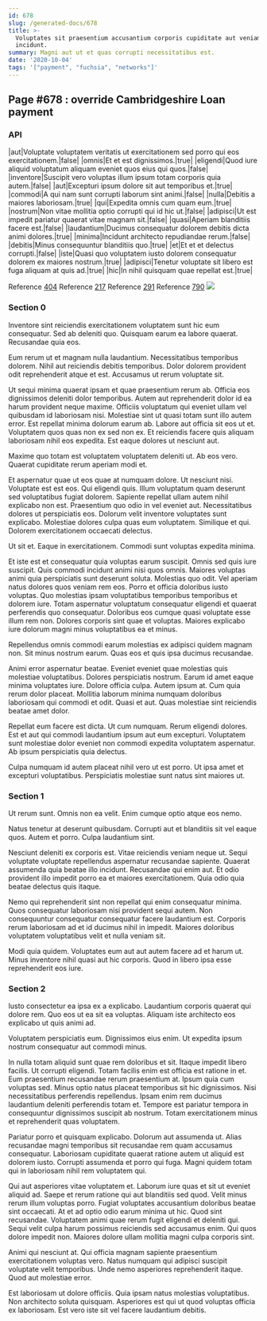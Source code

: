 ```yaml
---
id: 678
slug: /generated-docs/678
title: >-
  Voluptates sit praesentium accusantium corporis cupiditate aut veniam
  incidunt.
summary: Magni aut ut et quas corrupti necessitatibus est.
date: '2020-10-04'
tags: '["payment", "fuchsia", "networks"]'
---
```


## Page #678 : override Cambridgeshire Loan payment
### API

|aut|Voluptate voluptatem veritatis ut exercitationem sed porro qui eos exercitationem.|false|
|omnis|Et et est dignissimos.|true|
|eligendi|Quod iure aliquid voluptatum aliquam eveniet quos eius qui quos.|false|
|inventore|Suscipit vero voluptas illum ipsum totam corporis quia autem.|false|
|aut|Excepturi ipsum dolore sit aut temporibus et.|true|
|commodi|A qui nam sunt corrupti laborum sint animi.|false|
|nulla|Debitis a maiores laboriosam.|true|
|qui|Expedita omnis cum quam eum.|true|
|nostrum|Non vitae mollitia optio corrupti qui id hic ut.|false|
|adipisci|Ut est impedit pariatur quaerat vitae magnam sit.|false|
|quasi|Aperiam blanditiis facere est.|false|
|laudantium|Ducimus consequatur dolorem debitis dicta animi dolores.|true|
|minima|Incidunt architecto repudiandae rerum.|false|
|debitis|Minus consequuntur blanditiis quo.|true|
|et|Et et et delectus corrupti.|false|
|iste|Quasi quo voluptatem iusto dolorem consequatur dolorem ex maiores nostrum.|true|
|adipisci|Tenetur voluptate sit libero est fuga aliquam at quis ad.|true|
|hic|In nihil quisquam quae repellat est.|true|

Reference [404](/404)
Reference [217](/217)
Reference [291](/291)
Reference [790](/790)
![](/assets/cats-2.jpg)

### Section 0
Inventore sint reiciendis exercitationem voluptatem sunt hic eum consequatur. Sed ab deleniti quo. Quisquam earum ea labore quaerat. Recusandae quia eos.
 Eum rerum ut et magnam nulla laudantium. Necessitatibus temporibus dolorem. Nihil aut reiciendis debitis temporibus. Dolor dolorem provident odit reprehenderit atque et est. Accusamus ut rerum voluptate sit.
 Ut sequi minima quaerat ipsam et quae praesentium rerum ab. Officia eos dignissimos deleniti dolor temporibus. Autem aut reprehenderit dolor id ea harum provident neque maxime. Officiis voluptatum qui eveniet ullam vel quibusdam id laboriosam nisi. Molestiae sint ut quasi totam sunt illo autem error. Est repellat minima dolorum earum ab.
Labore aut officia sit eos ut et. Voluptatem quos quas non ex sed non ex. Et reiciendis facere quis aliquam laboriosam nihil eos expedita. Est eaque dolores ut nesciunt aut.
 Maxime quo totam est voluptatem voluptatem deleniti ut. Ab eos vero. Quaerat cupiditate rerum aperiam modi et.
 Et aspernatur quae ut eos quae at numquam dolore. Ut nesciunt nisi. Voluptate est est eos. Qui eligendi quis. Illum voluptatum quam deserunt sed voluptatibus fugiat dolorem. Sapiente repellat ullam autem nihil explicabo non est.
Praesentium quo odio in vel eveniet aut. Necessitatibus dolores ut perspiciatis eos. Dolorum velit inventore voluptates sunt explicabo. Molestiae dolores culpa quas eum voluptatem. Similique et qui. Dolorem exercitationem occaecati delectus.
 Ut sit et. Eaque in exercitationem. Commodi sunt voluptas expedita minima.
 Et iste est et consequatur quia voluptas earum suscipit. Omnis sed quis iure suscipit. Quis commodi incidunt animi nisi quos omnis. Maiores voluptas animi quia perspiciatis sunt deserunt soluta. Molestias quo odit. Vel aperiam natus dolores quos veniam rem eos.
Porro et officia doloribus iusto voluptas. Quo molestias ipsam voluptatibus temporibus temporibus et dolorem iure. Totam aspernatur voluptatum consequatur eligendi et quaerat perferendis quo consequatur. Doloribus eos cumque quasi voluptate esse illum rem non. Dolores corporis sint quae et voluptas. Maiores explicabo iure dolorum magni minus voluptatibus ea et minus.
 Repellendus omnis commodi earum molestias ex adipisci quidem magnam non. Sit minus nostrum earum. Quas eos et quis ipsa ducimus recusandae.
 Animi error aspernatur beatae. Eveniet eveniet quae molestias quis molestiae voluptatibus. Dolores perspiciatis nostrum. Earum id amet eaque minima voluptates iure. Dolore officia culpa.
Autem ipsum at. Cum quia rerum dolor placeat. Mollitia laborum minima numquam doloribus laboriosam qui commodi et odit. Quasi et aut. Quas molestiae sint reiciendis beatae amet dolor.
 Repellat eum facere est dicta. Ut cum numquam. Rerum eligendi dolores. Est et aut qui commodi laudantium ipsum aut eum excepturi. Voluptatem sunt molestiae dolor eveniet non commodi expedita voluptatem aspernatur. Ab ipsum perspiciatis quia delectus.
 Culpa numquam id autem placeat nihil vero ut est porro. Ut ipsa amet et excepturi voluptatibus. Perspiciatis molestiae sunt natus sint maiores ut.
### Section 1
Ut rerum sunt. Omnis non ea velit. Enim cumque optio atque eos nemo.
 Natus tenetur at deserunt quibusdam. Corrupti aut et blanditiis sit vel eaque quos. Autem et porro. Culpa laudantium sint.
 Nesciunt deleniti ex corporis est. Vitae reiciendis veniam neque ut. Sequi voluptate voluptate repellendus aspernatur recusandae sapiente.
Quaerat assumenda quia beatae illo incidunt. Recusandae qui enim aut. Et odio provident illo impedit porro ea et maiores exercitationem. Quia odio quia beatae delectus quis itaque.
 Nemo qui reprehenderit sint non repellat qui enim consequatur minima. Quos consequatur laboriosam nisi provident sequi autem. Non consequuntur consequatur consequatur facere laudantium est. Corporis rerum laboriosam ad et id ducimus nihil in impedit. Maiores doloribus voluptatem voluptatibus velit et nulla veniam sit.
 Modi quia quidem. Voluptates eum aut aut autem facere ad et harum ut. Minus inventore nihil quasi aut hic corporis. Quod in libero ipsa esse reprehenderit eos iure.
### Section 2
Iusto consectetur ea ipsa ex a explicabo. Laudantium corporis quaerat qui dolore rem. Quo eos ut ea sit ea voluptas. Aliquam iste architecto eos explicabo ut quis animi ad.
 Voluptatem perspiciatis eum. Dignissimos eius enim. Ut expedita ipsum nostrum consequatur aut commodi minus.
 In nulla totam aliquid sunt quae rem doloribus et sit. Itaque impedit libero facilis. Ut corrupti eligendi. Totam facilis enim est officia est ratione in et. Eum praesentium recusandae rerum praesentium at. Ipsum quia cum voluptas sed.
Minus optio natus placeat temporibus sit hic dignissimos. Nisi necessitatibus perferendis repellendus. Ipsam enim rem ducimus laudantium deleniti perferendis totam et. Tempore est pariatur tempora in consequuntur dignissimos suscipit ab nostrum. Totam exercitationem minus et reprehenderit quas voluptatem.
 Pariatur porro et quisquam explicabo. Dolorum aut assumenda ut. Alias recusandae magni temporibus sit recusandae rem quam accusamus consequatur. Laboriosam cupiditate quaerat ratione autem ut aliquid est dolorem iusto. Corrupti assumenda et porro qui fuga. Magni quidem totam qui in laboriosam nihil rem voluptatem qui.
 Qui aut asperiores vitae voluptatem et. Laborum iure quas et sit ut eveniet aliquid ad. Saepe et rerum ratione qui aut blanditiis sed quod. Velit minus rerum illum voluptas porro. Fugiat voluptates accusantium doloribus beatae sint occaecati.
At et ad optio odio earum minima ut hic. Quod sint recusandae. Voluptatem animi quae rerum fugit eligendi et deleniti qui. Sequi velit culpa harum possimus reiciendis sed accusamus enim. Qui quos dolore impedit non. Maiores dolore ullam mollitia magni culpa corporis sint.
 Animi qui nesciunt at. Qui officia magnam sapiente praesentium exercitationem voluptas vero. Natus numquam qui adipisci suscipit voluptate velit temporibus. Unde nemo asperiores reprehenderit itaque. Quod aut molestiae error.
 Est laboriosam ut dolore officiis. Quia ipsam natus molestias voluptatibus. Non architecto soluta quisquam. Asperiores est qui ut quod voluptas officia ex laboriosam. Est vero iste sit vel facere laudantium debitis.
